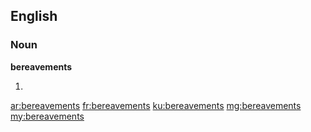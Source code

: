 ==English==

===Noun===
'''bereavements'''

# {{plural of|bereavement}}

[[ar:bereavements]]
[[fr:bereavements]]
[[ku:bereavements]]
[[mg:bereavements]]
[[my:bereavements]]
